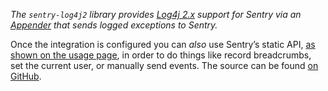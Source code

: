 _The `sentry-log4j2` library provides [Log4j 2.x](https://logging.apache.org/log4j/2.x/) support for Sentry via an [Appender](https://logging.apache.org/log4j/2.x/log4j-core/apidocs/org/apache/logging/log4j/core/Appender.html) that sends logged exceptions to Sentry._

Once the integration is configured you can _also_ use Sentry’s static API, [as shown on the usage page](usage/), in order to do things like record breadcrumbs, set the current user, or manually send events. The source can be found [on GitHub](https://github.com/getsentry/sentry-java/tree/master/sentry-log4j2).
